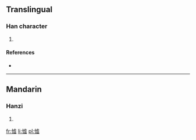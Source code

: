 ==Translingual==

===Han character===
{{Han char|rn=61|rad=心|as=11|sn=14|four=|canj=心卜心金 (PYPC), 心卜心一 (PYPM)}}

# {{defn|Han|sort=心11}}

====References====
* {{Han ref|kx=0401.400|dkj=11189|dj=0741.200|hdz=42354.020|uh=6188|ud=24968}}

----

==Mandarin==

===Hanzi===
{{cmn-hanzi|pin=[[qū]] ([[qu1]])|wg=ch'ü<sup>1</sup>}}

# {{defn|Mandarin|sort=心11}}

[[fr:憈]]
[[li:憈]]
[[pl:憈]]